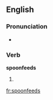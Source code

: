 ==English==

===Pronunciation===
* {{a|UK}} {{IPA|/ˈspuːnfiːdz/}}

===Verb===
'''spoonfeeds'''

# {{third-person singular of|spoonfeed|lang=en}}

[[fr:spoonfeeds]]